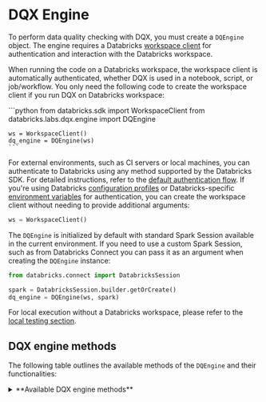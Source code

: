 
# DQX Engine

To perform data quality checking with DQX, you must create a `DQEngine` object.
The engine requires a Databricks [workspace client](https://docs.databricks.com/aws/en/dev-tools/sdk-python) for authentication and interaction with the Databricks workspace.

When running the code on a Databricks workspace, the workspace client is automatically authenticated, whether DQX is used in a notebook, script, or job/workflow.
You only need the following code to create the workspace client if you run DQX on Databricks workspace:

<Tabs>
  <TabItem value="Python" label="Python" default>
    ```python
    from databricks.sdk import WorkspaceClient
    from databricks.labs.dqx.engine import DQEngine

    ws = WorkspaceClient()
    dq_engine = DQEngine(ws)
    ```
  </TabItem>
</Tabs>

For external environments, such as CI servers or local machines, you can authenticate to Databricks using any method supported by the Databricks SDK. For detailed instructions, refer to the [default authentication flow](https://databricks-sdk-py.readthedocs.io/en/latest/authentication.html#default-authentication-flow).
If you're using Databricks [configuration profiles](https://docs.databricks.com/dev-tools/auth.html#configuration-profiles) or Databricks-specific [environment variables](https://docs.databricks.com/dev-tools/auth.html#environment-variables) for authentication, you can create the workspace client without needing to provide additional arguments:
```python
ws = WorkspaceClient()
```

The `DQEngine` is initialized by default with standard Spark Session available in the current environment.
If you need to use a custom Spark Session, such as from Databricks Connect you can pass it as an argument when creating the `DQEngine` instance:
```python
from databricks.connect import DatabricksSession

spark = DatabricksSession.builder.getOrCreate()
dq_engine = DQEngine(ws, spark)
```

For local execution without a Databricks workspace, please refer to the [local testing section](/docs/reference/testing/#local-testing-with-dqengine).

## DQX engine methods

The following table outlines the available methods of the `DQEngine` and their functionalities:

<details style={{ backgroundColor: 'transparent', color: 'neutral' }}>
<summary>**Available DQX engine methods**</summary>
| Method                                       | Description                                                                                                                    | Arguments                                                                                                                                                                                                                                                                                                                                                                                                                                                                                                                                                                                                                                                                                                                                                     | Supports local execution |
| -------------------------------------------- | ------------------------------------------------------------------------------------------------------------------------------ | ------------------------------------------------------------------------------------------------------------------------------------------------------------------------------------------------------------------------------------------------------------------------------------------------------------------------------------------------------------------------------------------------------------------------------------------------------------------------------------------------------------------------------------------------------------------------------------------------------------------------------------------------------------------------------------------------------------------------------------------------------------- | ------------------------ |
| apply_checks                                 | Applies quality checks to the DataFrame and returns a DataFrame with reporting columns.                                        | df: DataFrame to check; checks: List of checks to the DataFrame. Each check is an instance of the DQRule class.                                                                                                                                                                                                                                                                                                                                                                                                                                                                                                                                                                                                                                               | Yes                      |
| apply_checks_and_split                       | Applies quality checks to the DataFrame and returns valid and invalid (quarantine) DataFrames with reporting columns.          | df: DataFrame to check; checks: List of checks to apply to the DataFrame. Each check is an instance of the DQRule class.                                                                                                                                                                                                                                                                                                                                                                                                                                                                                                                                                                                                                                      | Yes                      |
| apply_checks_and_write_to_table              | Applies quality checks using DQRule objects and writes results to valid and invalid Delta table(s) with reporting columns.     | input_location: Name of a table or view or file directory to read input data from; checks: List of DQRule instances to apply; output_table: Name of the output table; quarantine_table: (optional) Name of the quarantine table for bad data - if provided, data will be split; output_table_mode: Write mode for output table (default 'append'); quarantine_table_mode: Write mode for quarantine table (default 'append'); output_table_options: Additional options for output table; quarantine_table_options: Additional options for quarantine table; with_streaming: Enables streaming reads and writes when set to true; trigger: Trigger options for streaming DataFrames                                                                            | No                       |
| apply_checks_by_metadata                     | Applies quality checks defined as a dictionary to the DataFrame and returns a DataFrame with reporting columns.                | df: DataFrame to check. checks: List of dictionaries describing checks; custom_check_functions: Optional dictionary with custom check functions (e.g., globals() of the calling module).                                                                                                                                                                                                                                                                                                                                                                                                                                                                                                                                                                      | Yes                      |
| apply_checks_by_metadata_and_split           | Applies quality checks defined as a dictionary and returns valid and invalid (quarantine) DataFrames.                          | df: DataFrame to check; checks: List of dictionaries describing checks; custom_check_functions: Optional dictionary with custom check functions (e.g., globals() of the calling module).                                                                                                                                                                                                                                                                                                                                                                                                                                                                                                                                                                      | Yes                      |
| apply_checks_by_metadata_and_write_to_table  | Applies quality checks defined as a dictionary and writes results to valid and invalid Delta table(s) with reporting columns.  | input_location: Name of a table or view or file directory to read input data from; checks: List of metadata check dictionaries; output_table: Name of the output table; quarantine_table: (optional) Name of the quarantine table for bad data - if provided, data will be split; output_table_mode: Write mode for output table (default 'append'); quarantine_table_mode: Write mode for quarantine table (default 'append'); output_table_options: Additional options for output table; quarantine_table_options: Additional options for quarantine table; with_streaming: Enables streaming reads and writes when set to true; trigger: Trigger options for streaming DataFrames; custom_check_functions: Optional dictionary with custom check functions | No                       |
| validate_checks                              | Validates the provided quality checks to ensure they conform to the expected structure and types.                              | checks: List of checks to validate; custom_check_functions: Optional dictionary of custom check functions that can be used.                                                                                                                                                                                                                                                                                                                                                                                                                                                                                                                                                                                                                                   | Yes                      |
| get_invalid                                  | Retrieves records from the DataFrame that violate data quality checks (records with warnings and errors).                      | df: Input DataFrame.                                                                                                                                                                                                                                                                                                                                                                                                                                                                                                                                                                                                                                                                                                                                          | Yes                      |
| get_valid                                    | Retrieves records from the DataFrame that pass all data quality checks.                                                        | df: Input DataFrame.                                                                                                                                                                                                                                                                                                                                                                                                                                                                                                                                                                                                                                                                                                                                          | Yes                      |
| load_checks_from_local_file                  | Loads quality rules from a local file (supports YAML and JSON).                                                                | path: Path to a file containing the checks.                                                                                                                                                                                                                                                                                                                                                                                                                                                                                                                                                                                                                                                                                                                   | Yes                      |
| save_checks_in_local_file                    | Saves quality rules to a local file in YAML format.                                                                            | checks: List of checks to save; path: Path to a file containing the checks.                                                                                                                                                                                                                                                                                                                                                                                                                                                                                                                                                                                                                                                                                   | Yes                      |
| load_checks_from_workspace_file              | Loads checks from a file (JSON or YAML) stored in the Databricks workspace.                                                    | workspace_path: Path to the file in the workspace.                                                                                                                                                                                                                                                                                                                                                                                                                                                                                                                                                                                                                                                                                                            | No                       |
| load_checks_from_installation                | Loads checks from the workspace installation configuration file (`checks_file` field).                                         | run_config_name: Name of the run config to use; product_name: Name of the product/installation directory; assume_user: If True, assume user installation.                                                                                                                                                                                                                                                                                                                                                                                                                                                                                                                                                                                                     | No                       |
| save_checks_in_workspace_file                | Saves checks to a file (YAML) in the Databricks workspace.                                                                     | checks: List of checks to save; workspace_path: Destination path for the checks file in the workspace.                                                                                                                                                                                                                                                                                                                                                                                                                                                                                                                                                                                                                                                        | No                       |
| save_checks_in_installation                  | Saves checks to the installation folder as a YAML file.                                                                        | checks: List of checks to save; run_config_name: Name of the run config to use; assume_user: If True, assume user installation.                                                                                                                                                                                                                                                                                                                                                                                                                                                                                                                                                                                                                               | No                       |
| load_run_config                              | Loads run configuration from the installation folder.                                                                          | run_config_name: Name of the run config to use; assume_user: If True, assume user installation.                                                                                                                                                                                                                                                                                                                                                                                                                                                                                                                                                                                                                                                               | No                       |
| save_results_in_table                        | Save results of quality checking to delta table(s).                                                                            | output_df: (optional) Dataframe containing the output data; quarantine_df: (optional) Dataframe containing the output data; output_table: name of the output table; quarantined_table: name of the quarantine table; output_table_mode: Output mode for writing to the output table (default is 'append'); quarantined_table_mode: Output mode for writing to the quarantine table (default is 'append'); run_config_name: Name of the run config to use; assume_user: If True, assume user installation; output_table_options: Additional options for writing to the output table; quarantine_table_options: additional options for writing to the quarantine table; trigger: Trigger options for streaming DataFrames, e.g. \{"availableNow": True\}        | No                       |


The 'Supports local execution' in the above table indicates which methods can be used for local testing without a Databricks workspace (see the usage in [local testing section](/docs/reference/testing/#local-testing-with-dqengine)).
</details>

